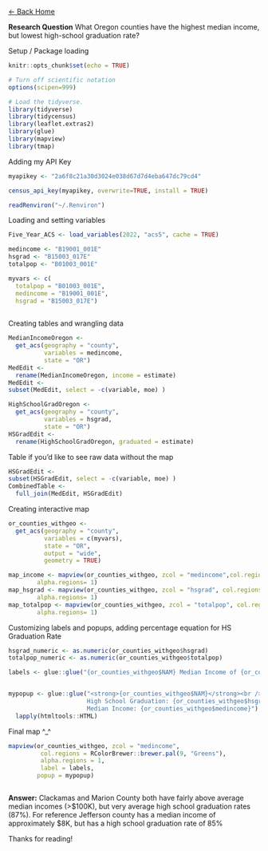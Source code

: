 [\<- Back Home](https://2587c421b98b42f1af29227fc18e9422.app.posit.cloud/p/4c0edd32/)

**Research Question** What Oregon counties have the highest median income, but lowest high-school graduation rate?

Setup / Package loading

```r
knitr::opts_chunk$set(echo = TRUE)

# Turn off scientific notation
options(scipen=999)

# Load the tidyverse.
library(tidyverse)
library(tidycensus)
library(leaflet.extras2)
library(glue)
library(mapview)
library(tmap)
```

Adding my API Key

```r

myapikey <- "2a6f8c21a30d3024e038d67d7d4eba647dc79cd4"

census_api_key(myapikey, overwrite=TRUE, install = TRUE)

readRenviron("~/.Renviron")

```

Loading and setting variables

```r

Five_Year_ACS <- load_variables(2022, "acs5", cache = TRUE)

medincome <- "B19001_001E"
hsgrad <- "B15003_017E"
totalpop <- "B01003_001E"

myvars <- c(
  totalpop = "B01003_001E",
  medincome = "B19001_001E",
  hsgrad = "B15003_017E")
  
```

Creating tables and wrangling data

```r

MedianIncomeOregon <- 
  get_acs(geography = "county", 
          variables = medincome,
          state = "OR")
MedEdit <-
  rename(MedianIncomeOregon, income = estimate)
MedEdit <-
subset(MedEdit, select = -c(variable, moe) )

HighSchoolGradOregon <- 
  get_acs(geography = "county", 
          variables = hsgrad,
          state = "OR")
HSGradEdit <-
  rename(HighSchoolGradOregon, graduated = estimate)
```

Table if you'd like to see raw data without the map

```r
HSGradEdit <-
subset(HSGradEdit, select = -c(variable, moe) )
CombinedTable <-
  full_join(MedEdit, HSGradEdit)

```

Creating interactive map

```r
or_counties_withgeo <-
  get_acs(geography = "county",
          variables = c(myvars),
          state = "OR",
          output = "wide",
          geometry = TRUE)

map_income <- mapview(or_counties_withgeo, zcol = "medincome",col.regions  = RColorBrewer::brewer.pal(9, "Greens"),
        alpha.regions= 1)
map_hsgrad <- mapview(or_counties_withgeo, zcol = "hsgrad", col.regions  = RColorBrewer::brewer.pal(9, "Greens"),
        alpha.regions= 1)
map_totalpop <- mapview(or_counties_withgeo, zcol = "totalpop", col.regions  = RColorBrewer::brewer.pal(9, "Greens"),
        alpha.regions= 1)


```

Customizing labels and popups, adding percentage equation for HS Graduation Rate

```r
hsgrad_numeric <- as.numeric(or_counties_withgeo$hsgrad)
totalpop_numeric <- as.numeric(or_counties_withgeo$totalpop)

labels <- glue::glue("{or_counties_withgeo$NAM} Median Income of {or_counties_withgeo$medincome}, High School Graduation Rate of {(100-((hsgrad_numeric/totalpop_numeric)*100))}%")


mypopup <- glue::glue("<strong>{or_counties_withgeo$NAM}</strong><br />
                      High School Graduation: {or_counties_withgeo$hsgrad}<br />
                      Median Income: {or_counties_withgeo$medincome}") %>% 
  lapply(htmltools::HTML)
```

Final map \^\_\^

```r
mapview(or_counties_withgeo, zcol = "medincome", 
         col.regions = RColorBrewer::brewer.pal(9, "Greens"), 
         alpha.regions = 1,
         label = labels,
        popup = mypopup)



```

**Answer:** Clackamas and Marion County both have fairly above average median incomes (\>\$100K), but very average high school graduation rates (87%). For reference Jefferson county has a median income of approximately \$8K, but has a high school graduation rate of 85%

Thanks for reading!
